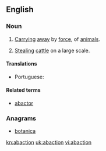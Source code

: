 ==English==

===Noun===
{{en-noun|-}}

# {{label|en|legal}} [[carry|Carrying]] [[away]] by [[force]], {{non-gloss definition|especially}} of [[animal]]s.
# {{label|en|archaic}} [[steal|Stealing]] [[cattle]] on a large scale.

====Translations====
{{trans-top|carrying away by force}}
* Portuguese: {{t+|pt|abigeato}}
{{trans-mid}}
{{trans-bottom}}

====Related terms====
* [[abactor#English|abactor]]

===Anagrams===
* [[botanica#English|botanica]]

[[kn:abaction]]
[[uk:abaction]]
[[vi:abaction]]